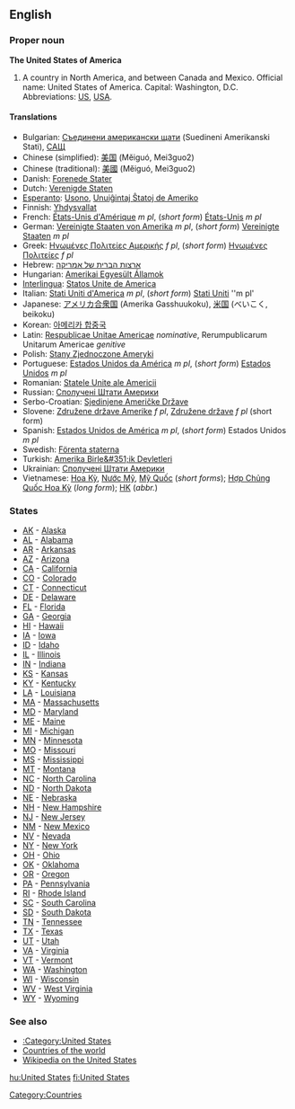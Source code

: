 ==English==

===Proper noun===
'''The United States of America'''
#A country in North America, and between Canada and Mexico. Official name: United States of America. Capital: Washington, D.C.  Abbreviations: [[US]], [[USA]].

====Translations====

*Bulgarian: [[Съединени американски щати]] (Suedineni Amerikanski Stati), [[САЩ]]
*Chinese (simplified): [[美国]] (Mĕiguó, Mei3guo2)
*Chinese (traditional): [[美國]] (Mĕiguó, Mei3guo2)
*Danish: [[Forenede Stater]]
*Dutch: [[Verenigde Staten]]
*[[Esperanto]]: [[Usono]], [[Unuiĝintaj Ŝtatoj de Ameriko]]
*Finnish: [[Yhdysvallat]]
*French: [[États-Unis d'Amérique]] ''m pl'', (''short form'') [[États-Unis]] ''m pl''
*German: [[Vereinigte Staaten von Amerika]] ''m pl'', (''short form'') [[Vereinigte Staaten]] ''m pl''
*Greek: [[Ηνωμένες Πολιτείες Αμερικής]] ''f pl'', (''short form'') [[Ηνωμένες Πολιτείες]] ''f pl''
*Hebrew: [[ארצות הברית של אמריקה]]
*Hungarian: [[Amerikai Egyesült Államok]]
*[[Interlingua]]: [[Statos Unite de America]]
*Italian: [[Stati Uniti d'America]] ''m pl'', (''short form'') [[Stati Uniti]] ''m pl'
*Japanese: [[アメリカ合衆国]] (Amerika Gasshuukoku), [[米国]] (べいこく, beikoku)
*Korean: [[아메리카 합중국]]
*Latin: [[Respublicae Unitae Americae]] ''nominative'', Rerumpublicarum Unitarum Americae ''genitive''
*Polish: [[Stany Zjednoczone Ameryki]]
*Portuguese: [[Estados Unidos da América]] ''m pl'', (''short form'') [[Estados Unidos]] ''m pl''
*Romanian: [[Statele Unite ale Americii]]
*Russian: [[Сполучені Штати Америки]]
*Serbo-Croatian: [[Sjedinjene Američke Države]]
*Slovene: [[Združene države Amerike]] ''f pl'', [[Združene države]] ''f pl'' (short form)
*Spanish: [[w:es:Estados Unidos de América|Estados Unidos de América]] ''m pl'', (''short form'') Estados Unidos ''m pl''
*Swedish: [[Förenta staterna]]
*Turkish: [[Amerika Birle&#351;ik Devletleri]]
*Ukrainian: [[Сполучені Штати Америки]]
*Vietnamese: [[Hoa Kỳ]], [[Nước Mỹ]], [[Mỹ Quốc]] (''short forms''); [[Hợp Chủng Quốc Hoa Kỳ]] (''long form''); [[HK#Vietnamese|HK]] (''abbr.'')

===States===
*[[AK]] - [[Alaska]]
*[[AL]] - [[Alabama]]
*[[AR]] - [[Arkansas]]
*[[AZ]] - [[Arizona]]
*[[CA]] - [[California]]
*[[CO]] - [[Colorado]]
*[[CT]] - [[Connecticut]]
*[[DE]] - [[Delaware]]
*[[FL]] - [[Florida]]
*[[GA]] - [[Georgia]]
*[[HI]] - [[Hawaii]]
*[[IA]] - [[Iowa]]
*[[ID]] - [[Idaho]]
*[[IL]] - [[Illinois]]
*[[IN]] - [[Indiana]]
*[[KS]] - [[Kansas]]
*[[KY]] - [[Kentucky]]
*[[LA]] - [[Louisiana]]
*[[MA]] - [[Massachusetts]]
*[[MD]] - [[Maryland]]
*[[ME]] - [[Maine]]
*[[MI]] - [[Michigan]]
*[[MN]] - [[Minnesota]]
*[[MO]] - [[Missouri]]
*[[MS]] - [[Mississippi]]
*[[MT]] - [[Montana]]
*[[NC]] - [[North Carolina]]
*[[ND]] - [[North Dakota]]
*[[NE]] - [[Nebraska]]
*[[NH]] - [[New Hampshire]]
*[[NJ]] - [[New Jersey]]
*[[NM]] - [[New Mexico]]
*[[NV]] - [[Nevada]]
*[[NY]] - [[New York]]
*[[OH]] - [[Ohio]]
*[[OK]] - [[Oklahoma]]
*[[OR]] - [[Oregon]]
*[[PA]] - [[Pennsylvania]]
*[[RI]] - [[Rhode Island]]
*[[SC]] - [[South Carolina]]
*[[SD]] - [[South Dakota]]
*[[TN]] - [[Tennessee]]
*[[TX]] - [[Texas]]
*[[UT]] - [[Utah]]
*[[VA]] - [[Virginia]]
*[[VT]] - [[Vermont]]
*[[WA]] - [[Washington]]
*[[WI]] - [[Wisconsin]]
*[[WV]] - [[West Virginia]]
*[[WY]] - [[Wyoming]]

===See also===
*[[:Category:United States]]
*[[Countries of the world]]
*[[w:en:United States|Wikipedia on the United States]]

[[Category:Countries]]

[[hu:United States]]
[[fi:United States]]